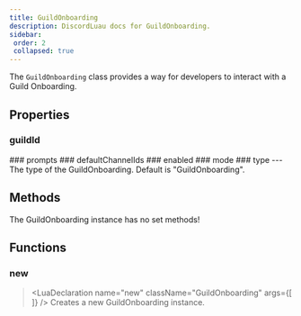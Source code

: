 ```yaml
---
title: GuildOnboarding
description: DiscordLuau docs for GuildOnboarding.
sidebar:
 order: 2
 collapsed: true
---
```

[//]: # (This file was automatically @generated from moonwave comments using a script. Please do not exit by hand.)
[//]: # (To actually edit documentation, make changes to the main DiscordLuau repo.)

[//]: # (----- DOCUMENT IMPORTS ----- )


[//]: # (----- DOCUMENT DESCRIPTION ----- )

The `GuildOnboarding` class provides a way for developers to interact with a Guild Onboarding.

[//]: # (----- DOCUMENT PROPERTIES ----- )

## Properties

### guildId

<LuaProperty name="GuildOnboarding.guildId" type="string" />
### prompts

<LuaProperty name="GuildOnboarding.prompts" type="{ Objects.GuildOnboardingPrompt }" />
### defaultChannelIds

<LuaProperty name="GuildOnboarding.defaultChannelIds" type="{ string }" />
### enabled

<LuaProperty name="GuildOnboarding.enabled" type="boolean" />
### mode

<LuaProperty name="GuildOnboarding.mode" type="number" />
### type

<LuaProperty name="GuildOnboarding.type" type="string" />
---
The type of the GuildOnboarding. Default is "GuildOnboarding".

[//]: # (----- DOCUMENT METHODS ----- )

## Methods

The GuildOnboarding instance has no set methods!

[//]: # (----- DOCUMENT FUNCTIONS ----- )

## Functions

### new

> <LuaDeclaration name="new" className="GuildOnboarding" args={[  ]} />
Creates a new GuildOnboarding instance.

